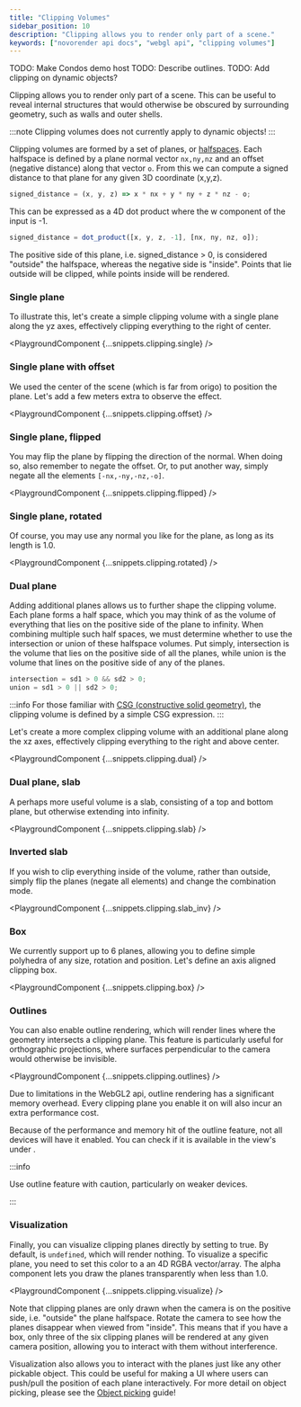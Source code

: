 ```yaml
---
title: "Clipping Volumes"
sidebar_position: 10
description: "Clipping allows you to render only part of a scene."
keywords: ["novorender api docs", "webgl api", "clipping volumes"]
---
```



TODO: Make Condos demo host
TODO: Describe outlines.
TODO: Add clipping on dynamic objects?

Clipping allows you to render only part of a scene.
This can be useful to reveal internal structures that would otherwise be obscured by surrounding geometry, such as walls and outer shells.

:::note
Clipping volumes does not currently apply to dynamic objects!
:::

Clipping volumes are formed by a set of planes, or [halfspaces](<https://en.wikipedia.org/wiki/Half-space_(geometry)>).
Each halfspace is defined by a plane normal vector `nx,ny,nz` and an offset (negative distance) along that vector `o`.
From this we can compute a signed distance to that plane for any given 3D coordinate (x,y,z).

```typescript
signed_distance = (x, y, z) => x * nx + y * ny + z * nz - o;
```

This can be expressed as a 4D dot product where the w component of the input is -1.

```typescript
signed_distance = dot_product([x, y, z, -1], [nx, ny, nz, o]);
```

The positive side of this plane, i.e. signed_distance > 0, is considered "outside" the halfspace, whereas the negative side is "inside".
Points that lie outside will be clipped, while points inside will be rendered.

### Single plane

To illustrate this, let's create a simple clipping volume with a single plane along the yz axes, effectively clipping everything to the right of center.

<PlaygroundComponent {...snippets.clipping.single} />

### Single plane with offset

We used the center of the scene (which is far from origo) to position the plane.
Let's add a few meters extra to observe the effect.

<PlaygroundComponent {...snippets.clipping.offset} />

### Single plane, flipped

You may flip the plane by flipping the direction of the normal.
When doing so, also remember to negate the offset.
Or, to put another way, simply negate all the elements `[-nx,-ny,-nz,-o]`.

<PlaygroundComponent {...snippets.clipping.flipped} />

### Single plane, rotated

Of course, you may use any normal you like for the plane, as long as its length is 1.0.

<PlaygroundComponent {...snippets.clipping.rotated} />

### Dual plane

Adding additional planes allows us to further shape the clipping volume.
Each plane forms a half space, which you may think of as the volume of everything that lies on the positive side of the plane to infinity.
When combining multiple such half spaces, we must determine whether to use the intersection or union of these halfspace volumes.
Put simply, intersection is the volume that lies on the positive side of all the planes, while union is the volume that lines on the positive side of any of the planes.

```typescript
intersection = sd1 > 0 && sd2 > 0;
union = sd1 > 0 || sd2 > 0;
```

:::info
For those familiar with [CSG (constructive solid geometry)](https://en.wikipedia.org/wiki/Constructive_solid_geometry), the clipping volume is defined by a simple CSG expression.
:::

Let's create a more complex clipping volume with an additional plane along the xz axes, effectively clipping everything to the right and above center.

<PlaygroundComponent {...snippets.clipping.dual} />

### Dual plane, slab

A perhaps more useful volume is a slab, consisting of a top and bottom plane, but otherwise extending into infinity.

<PlaygroundComponent {...snippets.clipping.slab} />

### Inverted slab

If you wish to clip everything inside of the volume, rather than outside, simply flip the planes (negate all elements) and change the combination mode.

<PlaygroundComponent {...snippets.clipping.slab_inv} />

### Box

We currently support up to 6 planes, allowing you to define simple polyhedra of any size, rotation and position.
Let's define an axis aligned clipping box.

<PlaygroundComponent {...snippets.clipping.box} />

### Outlines

You can also enable outline rendering, which will render lines where the geometry intersects a clipping plane.
This feature is particularly useful for orthographic projections, where surfaces perpendicular to the camera would otherwise be invisible.

<PlaygroundComponent {...snippets.clipping.outlines} />

Due to limitations in the WebGL2 api, outline rendering has a significant memory overhead.
Every clipping plane you enable it on will also incur an extra performance cost.

Because of the performance and memory hit of the outline feature, not all devices will have it enabled.
You can check if it is available in the view's <CodeLink type="class" name="View.deviceProfile"/> under <CodeLink type="interface" name="DeviceProfile.features"/>.

:::info

Use outline feature with caution, particularly on weaker devices.

:::

### Visualization

Finally, you can visualize clipping planes directly by setting <CodeLink type="interface" name="RenderStateClipping.draw"/> to true.
By default, <CodeLink type="interface" name="RenderStateClippingPlane.color"/> is `undefined`, which will render nothing.
To visualize a specific plane, you need to set this color to a an 4D RGBA vector/array.
The alpha component lets you draw the planes transparently when less than 1.0.

<PlaygroundComponent {...snippets.clipping.visualize} />

Note that clipping planes are only drawn when the camera is on the positive side, i.e. "outside" the plane halfspace.
Rotate the camera to see how the planes disappear when viewed from "inside".
This means that if you have a box, only three of the six clipping planes will be rendered at any given camera position, allowing you to interact with them without interference.

Visualization also allows you to interact with the planes just like any other pickable object.
This could be useful for making a UI where users can push/pull the position of each plane interactively.
For more detail on object picking, please see the [Object picking](object-picking.md) guide!

